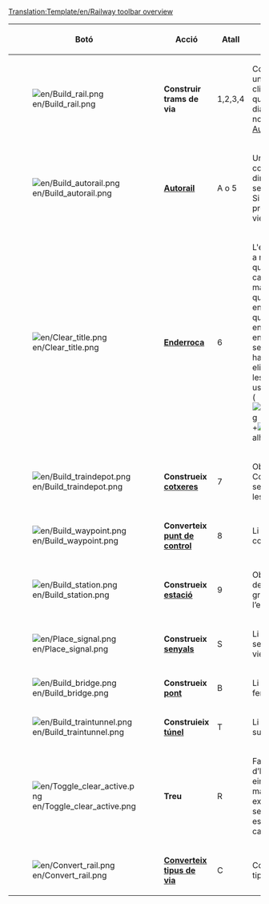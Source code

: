 <noinclude>[[Translation:Template/en/Railway toolbar overview]]</noinclude><noinclude></noinclude>
{|{{en/Wikitable}}
|- style="background:#efefef"
!width='100' |Botó
!width='150' |Acció
!Atall
!Descripció
|-
|[[File:en/Build rail.png]]
|'''Construir trams de via'''
|1,2,3,4
|Construir trams de via en una direcció triada. Pot fer clicoarrossegar per a vies que no estiguen en diagonal. No obstant això no és tan eficient com l'eina [[ca/Autorail|Autorail]].
|-
|[[File:en/Build autorail.png]]
|'''[[ca/Autorail|Autorail]]'''
|A o 5
|Una eina molt eficaç per a construir vies en qualsevol direcció (encara que pot ser difícil d’usar al principi). Si s’utilitza amb la tecla Ctrl pressionada, elimina les vies.
|-
|[[File:en/Clear title.png]]
|'''[[ca/Manual/Paisatge|Enderroca]]'''
|6
|L'eina dinamita s’utilitza per a netejar les caselles de qualsevol cosa en el seu camí que s’haja construït malament, o simplement, de qualsevol cosa que estiga en el teu camí (bé, de qualsevol cosa no). Tinga en compte que en fer clic en una [[ca/Estacions|estació]] s’eliminarà sencera, sempre que no hi haja cap tren en ella. Per a eliminar caselles soltes de les estacions, una per una, use el botons Treu+Estació ([[File:en/Toggle clear active.png]]+[[File:en/Build station.png]]) alhora.
|-
|[[File:en/Build traindepot.png]]
|'''Construeix [[ca/Manual/Cotxeres i depòsits|cotxeres]]'''
|7
|Obri la finestra “Orientació Cotxeres” perquè seleccione l’orientació de les cotxeres a construir.
|-
|[[File:en/Build waypoint.png]]
|'''Converteix [[ca/Punts de control|punt de control]]'''
|8
|Li permet crear un punt de control sobre una via fèrria.
|-
|[[File:en/Build station.png]]
|'''Construeix [[ca/Estacions|estació]]'''
|9
|Obri la finestra “Estacions de tren” perquè vosté trie la grandària i la direcció de l’estació que vol construir.
|-
|[[File:en/Place signal.png]]
|'''Construeix [[ca/Manual/Senyals|senyals]]'''
|S
|Li permet col·locar distints senyals de circulació en les vies.
|-
|[[File:en/Build bridge.png]]
|'''Construeix [[ca/Ponts|pont]]'''
|B
|Li permet construir ponts de ferrocarril.
|-
|[[File:en/Build traintunnel.png]]
|'''Construieix [[ca/Manual/Túnels|túnel]]'''
|T
|Li permet construir túnels subterranis.
|-
|[[File:en/Toggle clear active.png]]
|'''Treu'''
|R
|Faça clic ací després d’haver seleccionat una eina per a eliminar aqueix mateix element. Per exemple, pot llevar els senyals de la via o les estacions (casella a casella).
|-
|[[File:en/Convert rail.png]]
|'''[[ca/Converteix tipus de via|Converteix tipus de via]]'''
|C
|Converteix les vies d’un tipus al tipus seleccionat.
|}